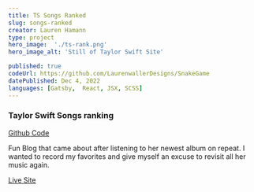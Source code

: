 ```yaml
--- 
title: TS Songs Ranked
slug: songs-ranked
creator: Lauren Hamann
type: project
hero_image:  './ts-rank.png'
hero_image_alt: 'Still of Taylor Swift Site'

published: true
codeUrl: https://github.com/LaurenwallerDesigns/SnakeGame
datePublished: Dec 4, 2022
languages: [Gatsby,  React, JSX, SCSS]
---
```

### Taylor Swift Songs ranking


[Github Code](https://github.com/LaurenwallerDesigns/taylor-swift-blog)



Fun Blog that came about after listening to her newest album on repeat. I wanted to record my favorites and give myself an excuse to revisit all her music again. 

[Live Site](https://taylorswiftblogmain.gatsbyjs.io/)